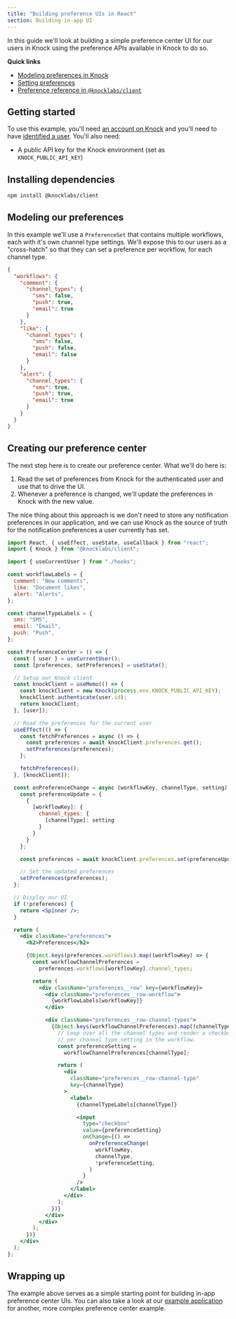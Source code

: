 ```yaml
---
title: "Building preference UIs in React"
section: Building in-app UI
---
```


In this guide we'll look at building a simple preference center UI for our users in Knock using the preference APIs available in Knock to do so.

**Quick links**

- [Modeling preferences in Knock](/send-and-manage-data/preferences)
- [Setting preferences](/send-notifications/setting-preferences#client-integration)
- [Preference reference in `@knocklabs/client`]()

## Getting started

To use this example, you'll need [an account on Knock](https://dashboard.knock.app) and you'll need to have [identified a user](/send-and-manage-data/users). You'll also need:

- A public API key for the Knock environment (set as `KNOCK_PUBLIC_API_KEY`)

## Installing dependencies

```bash Installing dependencies
npm install @knocklabs/client
```

## Modeling our preferences

In this example we'll use a `PreferenceSet` that contains multiple workflows, each with it's own channel type settings. We'll expose this to our users as a "cross-hatch" so that they can set a preference per workflow, for each channel type.

```json Preference object
{
  "workflows": {
    "comment": {
      "channel_types": {
        "sms": false,
        "push": true,
        "email": true
      }
    },
    "like": {
      "channel_types": {
        "sms": false,
        "push": false,
        "email": false
      }
    },
    "alert": {
      "channel_types": {
        "sms": true,
        "push": true,
        "email": true
      }
    }
  }
}
```

## Creating our preference center

The next step here is to create our preference center. What we'll do here is:

1. Read the set of preferences from Knock for the authenticated user and use that to drive the UI.
2. Whenever a preference is changed, we'll update the preferences in Knock with the new value.

The nice thing about this approach is we don't need to store any notification preferences in our application, and we can use Knock as the source of truth for the notification preferences a user currently has set.

```jsx
import React, { useEffect, useState, useCallback } from "react";
import { Knock } from "@knocklabs/client";

import { useCurrentUser } from "./hooks";

const workflowLabels = {
  comment: "New comments",
  like: "Document likes",
  alert: "Alerts",
};

const channelTypeLabels = {
  sms: "SMS",
  email: "Email",
  push: "Push",
};

const PreferenceCenter = () => {
  const { user } = useCurrentUser();
  const [preferences, setPreferences] = useState();

  // Setup our Knock client
  const knockClient = useMemo(() => {
    const knockClient = new Knock(process.env.KNOCK_PUBLIC_API_KEY);
    knockClient.authenticate(user.id);
    return knockClient;
  }, [user]);

  // Read the preferences for the current user
  useEffect(() => {
    const fetchPreferences = async () => {
      const preferences = await knockClient.preferences.get();
      setPreferences(preferences);
    };

    fetchPreferences();
  }, [knockClient]);

  const onPreferenceChange = async (workflowKey, channelType, setting) => {
    const preferenceUpdate = {
      {
        [workflowKey]: {
          channel_types: {
            [channelType]: setting
          }
        }
      }
    };

    const preferences = await knockClient.preferences.set(preferenceUpdate);

    // Set the updated preferences
    setPreferences(preferences);
  };

  // Display our UI
  if (!preferences) {
    return <Spinner />;
  }

  return (
    <div className="preferences">
      <h2>Preferences</h2>

      {Object.keys(preferences.workflows).map((workflowKey) => {
        const workflowChannelPreferences =
          preferences.workflows[workflowKey].channel_types;

        return (
          <div className="preferences__row" key={workflowKey}>
            <div className="preferences__row-workflow">
              {workflowLabels[workflowKey]}
            </div>

            <div className="preferences__row-channel-types">
              {Object.keys(workflowChannelPreferences).map((channelType) => {
                // Loop over all the channel types and render a checkbox and a label
                // per channel type setting in the workflow.
                const preferenceSetting =
                  workflowChannelPreferences[channelType];

                return (
                  <div
                    className="preferences__row-channel-type"
                    key={channelType}
                  >
                    <label>
                      {channelTypeLabels[channelType]}

                      <input
                        type="checkbox"
                        value={preferenceSetting}
                        onChange={() =>
                          onPreferenceChange(
                            workflowKey,
                            channelType,
                            !preferenceSetting,
                          )
                        }
                      />
                    </label>
                  </div>
                );
              })}
            </div>
          </div>
        );
      })}
    </div>
  );
};
```

## Wrapping up

The example above serves as a simple starting point for building in-app preference center UIs. You can also take a look at our [example application](https://github.com/knocklabs/knock-node-example-app/blob/main/app/users/components/NotificationPreferencesModal.tsx) for another, more complex preference center example.
